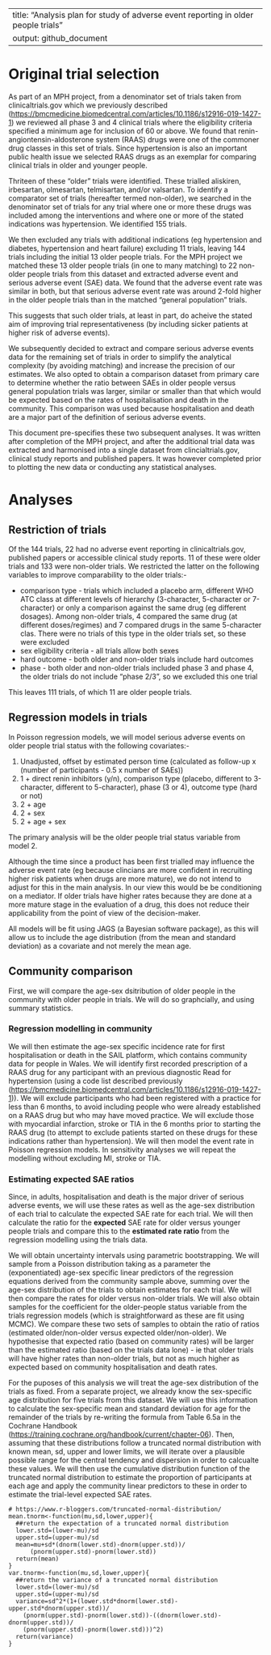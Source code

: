 
---
title: "Analysis plan for study of adverse event reporting in older people trials"
output: github_document
---



# Original trial selection

As part of an MPH project, from a denominator set of trials taken from
clinicaltrials.gov which we previously described
(<https://bmcmedicine.biomedcentral.com/articles/10.1186/s12916-019-1427-1>)
we reviewed all phase 3 and 4 clinical trials where the eligibility criteria
specified a minimum age for inclusion of 60 or above. We found that
renin-angiontensin-aldosterone system (RAAS) drugs were one of the commoner drug classes in this set of trials.
Since hypertension is also an important public health issue we selected RAAS drugs as an
exemplar for comparing clinical trials in older and younger people.

Thriteen of these “older” trials were identified. These trialled
aliskiren, irbesartan, olmesartan, telmisartan, and/or
valsartan. To identify a comparator set of trials (hereafter termed
non-older), we searched in the denominator set of trials for
any trial where one or more these drugs was included among the
interventions and where one or more of the stated
indications was hypertension. We identified 155 trials.

We then excluded any trials with additional indications (eg hypertension and
diabetes, hypertension and heart failure) excluding 11 trials, leaving 144 trials including
the initial 13 older people trials. For the MPH project we matched these 13
older people trials (in one to many matching) to 22 non-older people
trials from this dataset and extracted adverse event and serious
adverse event (SAE) data. We found that the adverse event rate was similar in both, but that serious adverse event rate was around 2-fold higher in the older people trials than in the matched
“general population” trials.

This suggests that such older trials, at least in part, do acheive the stated aim of improving trial representativeness (by including sicker patients at higher risk of adverse events).

We subsequently decided to extract and compare serious adverse events
data for the remaining set of trials in order to simplify the
analytical complexity (by avoiding matching) and increase the precision of
our estimates. We also opted to obtain a comparison dataset from primary
care to determine whether the ratio between SAEs in older people versus
general population trials was larger, similar or smaller than that which
would be expected based on the rates of hospitalisation and death in the
community. This comparison was used because hospitalisation and death are a major part of the definition of serious adverse events.

This document pre-specifies these two subsequent analyses. It was
written after completion of the MPH project, and after the additional
trial data was extracted and harmonised into a single dataset from
clincialtrials.gov, clinical study reports and published papers. It was
however completed prior to plotting the new data or conducting any
statistical analyses.

# Analyses

## Restriction of trials

Of the 144 trials, 22 had no adverse event reporting in
clinicaltrials.gov, published papers or accessible clinical study reports. 11 of
these were older trials and 133 were non-older trials. We restricted the
latter on the following variables to improve comparability to the older
trials:-

  - comparison type - trials which included a placebo arm, different WHO
    ATC class at different levels of hierarchy (3-character, 5-character
    or 7-character) or only a comparison against the same drug (eg
    different dosages). Among non-older trials, 4 compared the same drug
    (at different doses/regimes) and 7 compared drugs in the same
    5-character clas. There were no trials of this type in the older
    trials set, so these were excluded
  - sex eligibility criteria - all trials allow both sexes
  - hard outcome - both older and non-older trials include hard outcomes
  - phase - both older and non-older trials included phase 3 and phase
    4, the older trials do not include “phase 2/3”, so we excluded this
    one trial

This leaves 111 trials, of which 11 are older people trials.

## Regression models in trials

In Poisson regression models, we will model serious adverse events on
older people trial status with the following covariates:-

1.  Unadjusted, offset by estimated person time (calculated as follow-up
    x (number of participants - 0.5 x number of SAEs))
2.  1 + direct renin inhibitors (y/n), comparison type (placebo,
    different to 3-character, different to 5-character), phase (3 or 4),
    outcome type (hard or not)
3.  2 + age
4.  2 + sex
5.  2 + age + sex

The primary analysis will be the older people trial status variable from
model 2.

Although the time since a product has been first trialled may influence
the adverse event rate (eg because clincians are more confident in
recruiting higher risk patients when drugs are more mature), we do not
intend to adjust for this in the main analysis. In our view this would
be be conditioning on a mediator. If older trials have higher rates
because they are done at a more mature stage in the evaluation of a
drug, this does not reduce their applicability from the point of view of
the decision-maker.

All models will be fit using JAGS (a Bayesian software package), as this
will allow us to include the age distribution (from the mean and standard deviation) as a covariate and not merely the mean age.

## Community comparison

First, we will compare the age-sex dsitribution of older people in the community with older people in trials. We will do so graphcially, and using summary statistics.

### Regression modelling in community

We will then estimate the age-sex specific incidence rate for first
hospitalisation or death in the SAIL platform, which contains community
data for people in Wales. We will identify first recorded prescription of a RAAS drug for any
participant with an previous diagnostic Read for hypertension (using a code list described
previously (<https://bmcmedicine.biomedcentral.com/articles/10.1186/s12916-019-1427-1>)). 
We will exclude participants who had been registered with a practice for less than 6 months, to
avoid including people who were already established on a RAAS drug but who may have moved practice. 
We will exclude those with myocardial infarction,
stroke or TIA in the 6 months prior to starting the RAAS drug (to attempt to exclude patients started on these drugs for
these indications rather than hypertension). We will then model the
event rate in Poisson regression models. In sensitivity analyses we will
repeat the modelling without excluding MI, stroke or TIA.


### Estimating expected SAE ratios

Since, in adults, hospitalisation and death is the major driver of
serious adverse events, we will use these rates as well as the age-sex
distribution of each trial to calculate the expected SAE rate for each
trial. We will then calculate the ratio for the **expected** SAE rate
for older versus younger people trials and compare this to the
**estimated rate ratio** from the regression modelling using the trials
data.

We will obtain uncertainty intervals using parametric bootstrapping. We
will sample from a Poisson distribution taking as a parameter the (exponentiated)
age-sex specific linear predictors of the regression equations derived
from the community sample above, summing over the age-sex distribution
of the trials to obtain estimates for each trial. We will then compare
the rates for older versus non-older trials. We will also obtain samples
for the coefficient for the older-people status variable from the trials
regression models (which is straightforward as these are fit using
MCMC). We compare these two sets of samples to obtain the ratio of
ratios (estimated older/non-older versus expected older/non-older). We
hypothesise that expected ratio (based on community rates) will be
larger than the estimated ratio (based on the trials data lone) - ie
that older trials will have higher rates than non-older trials, but not
as much higher as expected based on community hospitalisation and death
rates.

For the puposes of this analysis we will treat the age-sex distribution
of the trials as fixed. From a separate project, we already know the
sex-specific age distribution for five trials from this dataset. We will use this
information to calculate the sex-specific mean and standard deviation
for age for the remainder of the trials by re-writing the formula from
Table 6.5a in the Cochrane Handbook
(<https://training.cochrane.org/handbook/current/chapter-06>). Then,
assuming that these distributions follow a truncated normal distribution
with known mean, sd, upper and lower limits, we will iterate over a plausible
possible range for the central tendency and dispersion in order to
calcualte these values. We will then use the cumulative distribution
function of the truncated normal distribution to estimate the proportion
of participants at each age and apply the community linear predictors to these in order to estimate the trial-level expected SAE rates.

```
# https://www.r-bloggers.com/truncated-normal-distribution/
mean.tnorm<-function(mu,sd,lower,upper){
  ##return the expectation of a truncated normal distribution
  lower.std=(lower-mu)/sd
  upper.std=(upper-mu)/sd
  mean=mu+sd*(dnorm(lower.std)-dnorm(upper.std))/
      (pnorm(upper.std)-pnorm(lower.std))
  return(mean)
}
var.tnorm<-function(mu,sd,lower,upper){
  ##return the variance of a truncated normal distribution
  lower.std=(lower-mu)/sd
  upper.std=(upper-mu)/sd
  variance=sd^2*(1+(lower.std*dnorm(lower.std)-upper.std*dnorm(upper.std))/
    (pnorm(upper.std)-pnorm(lower.std))-((dnorm(lower.std)-dnorm(upper.std))/
    (pnorm(upper.std)-pnorm(lower.std)))^2)
  return(variance)
}

```